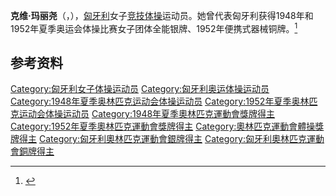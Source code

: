 {{NoteTA|G1=Sports}}
{{eastern name order|[[匈牙利语|匈牙利语]]}}

'''克维·玛丽尧'''（{{lang-hu|Kövi Mária}}，{{bd|1924年|10月20日|2013年|10月28日}}），[[匈牙利|匈牙利]]女子[[竞技体操|竞技体操]]运动员。她曾代表匈牙利获得1948年和1952年夏季奥运会体操比赛女子团体全能银牌、1952年便携式器械铜牌。<ref>{{Cite web|title=Maria KÖVI-ZALAI|url=https://www.olympic.org/maria-kovi-zalai|accessdate=2021-04-02|work=International Olympic Committee|archive-date=2016-10-08|archive-url=https://web.archive.org/web/20161008120237/https://www.olympic.org/maria-kovi-zalai}}</ref>

== 参考资料 ==
{{reflist}}

{{Authority control}}
{{DEFAULTSORT:Kövi, Mária}}
[[Category:匈牙利女子体操运动员|Category:匈牙利女子体操运动员]]
[[Category:匈牙利奥运体操运动员|Category:匈牙利奥运体操运动员]]
[[Category:1948年夏季奥林匹克运动会体操运动员|Category:1948年夏季奥林匹克运动会体操运动员]]
[[Category:1952年夏季奥林匹克运动会体操运动员|Category:1952年夏季奥林匹克运动会体操运动员]]
[[Category:1948年夏季奧林匹克運動會獎牌得主|Category:1948年夏季奧林匹克運動會獎牌得主]]
[[Category:1952年夏季奧林匹克運動會獎牌得主|Category:1952年夏季奧林匹克運動會獎牌得主]]
[[Category:奧林匹克運動會體操獎牌得主|Category:奧林匹克運動會體操獎牌得主]]
[[Category:匈牙利奧林匹克運動會銀牌得主|Category:匈牙利奧林匹克運動會銀牌得主]]
[[Category:匈牙利奧林匹克運動會銅牌得主|Category:匈牙利奧林匹克運動會銅牌得主]]